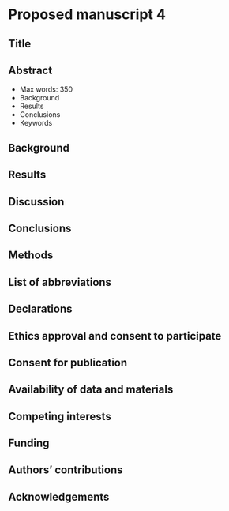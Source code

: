 # Proposed manuscript 4

## Title {-}


## Abstract {-}
* Max words: 350
* Background
* Results 
* Conclusions
* Keywords

\newpage

## Background
## Results
## Discussion
## Conclusions
## Methods 
## List of abbreviations
## Declarations
## Ethics approval and consent to participate
## Consent for publication
## Availability of data and materials
## Competing interests
## Funding
## Authors' contributions
## Acknowledgements